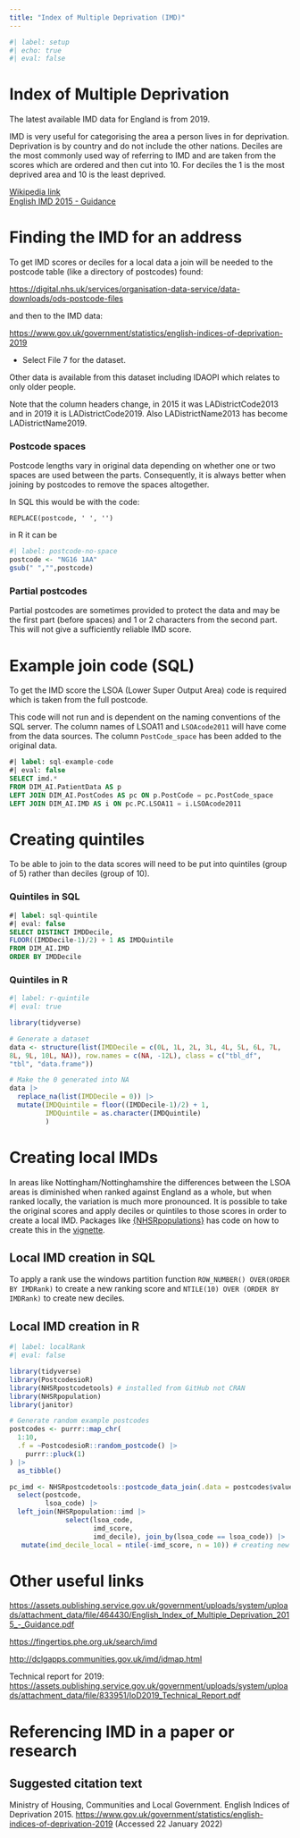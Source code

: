 ```yaml
---
title: "Index of Multiple Deprivation (IMD)"
---
```


```r
#| label: setup
#| echo: true
#| eval: false
```

# Index of Multiple Deprivation

The latest available IMD data for England is from 2019.

IMD is very useful for categorising the area a person lives in for deprivation. Deprivation is by country and do not include the other nations. Deciles are the most commonly used way of referring to IMD and are taken from the scores which are ordered and then cut into 10. For deciles the 1 is the most deprived area and 10 is the least deprived.

[Wikipedia link](https://en.wikipedia.org/wiki/Multiple_deprivation_index)  
[English IMD 2015 - Guidance](https://assets.publishing.service.gov.uk/media/5a7f0e5ded915d74e33f410b/English_Index_of_Multiple_Deprivation_2015_-_Guidance.pdf)

# Finding the IMD for an address

To get IMD scores or deciles for a local data a join will be needed to the postcode table (like a directory of postcodes) found:

[https://digital.nhs.uk/services/organisation-data-service/data-downloads/ods-postcode-files](https://digital.nhs.uk/services/organisation-data-service/data-downloads/ods-postcode-files)

and then to the IMD data:

[https://www.gov.uk/government/statistics/english-indices-of-deprivation-2019](https://www.gov.uk/government/statistics/english-indices-of-deprivation-2019)

* Select File 7 for the dataset.

Other data is available from this dataset including IDAOPI which relates to only older people.

Note that the column headers change, in 2015 it was LADistrictCode2013 and in 2019 it is LADistrictCode2019. Also LADistrictName2013 has become LADistrictName2019.

### Postcode spaces

Postcode lengths vary in original data depending on whether one or two spaces are used between the parts. Consequently, it is always better when joining by postcodes to remove the spaces altogether.

In SQL this would be with the code:

`REPLACE(postcode, ' ', '')`

in R it can be

```r
#| label: postcode-no-space
postcode <- "NG16 1AA"
gsub(" ","",postcode)
```

### Partial postcodes

Partial postcodes are sometimes provided to protect the data and may be the first part (before spaces) and 1 or 2 characters from the second part. This will not give a sufficiently reliable IMD score.

# Example join code (SQL)

To get the IMD score the LSOA (Lower Super Output Area) code is required which is taken from the full postcode.

This code will not run and is dependent on the naming conventions of the SQL server. The column names of LSOA11 and `LSOAcode2011` will have come from the data sources. The column `PostCode_space` has been added to the original data.

```sql
#| label: sql-example-code
#| eval: false
SELECT imd.*
FROM DIM_AI.PatientData AS p
LEFT JOIN DIM_AI.PostCodes AS pc ON p.PostCode = pc.PostCode_space
LEFT JOIN DIM_AI.IMD AS i ON pc.PC.LSOA11 = i.LSOAcode2011
```

# Creating quintiles

To be able to join to the data scores will need to be put into quintiles (group of 5) rather than deciles (group of 10).

### Quintiles in SQL

```sql
#| label: sql-quintile
#| eval: false
SELECT DISTINCT IMDDecile,
FLOOR((IMDDecile-1)/2) + 1 AS IMDQuintile
FROM DIM_AI.IMD
ORDER BY IMDDecile
```

### Quintiles in R

```r
#| label: r-quintile
#| eval: true 

library(tidyverse)

# Generate a dataset
data <- structure(list(IMDDecile = c(0L, 1L, 2L, 3L, 4L, 5L, 6L, 7L, 
8L, 9L, 10L, NA)), row.names = c(NA, -12L), class = c("tbl_df", 
"tbl", "data.frame"))

# Make the 0 generated into NA
data |> 
  replace_na(list(IMDDecile = 0)) |> 
  mutate(IMDQuintile = floor((IMDDecile-1)/2) + 1,
         IMDQuintile = as.character(IMDQuintile)
         )
```

# Creating local IMDs

In areas like Nottingham/Nottinghamshire the differences between the LSOA areas is diminished when ranked against England as a whole, but when ranked locally, the variation is much more pronounced. 
It is possible to take the original scores and apply deciles or quintiles to those scores in order to create a local IMD. Packages like [{NHSRpopulations}](https://github.com/nhs-r-community/NHSRpopulation) has code on how to create this in the [vignette](https://nhs-r-community.github.io/NHSRpopulation/articles/calc-imd-ranks-within-la.html).

## Local IMD creation in SQL

To apply a rank use the windows partition function `ROW_NUMBER() OVER(ORDER BY IMDRank)` to create a new ranking score and `NTILE(10) OVER (ORDER BY IMDRank)` to create new deciles.

## Local IMD creation in R

```r
#| label: localRank
#| eval: false

library(tidyverse)
library(PostcodesioR)
library(NHSRpostcodetools) # installed from GitHub not CRAN
library(NHSRpopulation)
library(janitor)

# Generate random example postcodes
postcodes <- purrr::map_chr(
  1:10,
  .f = ~PostcodesioR::random_postcode() |> 
    purrr::pluck(1) 
) |> 
  as_tibble()

pc_imd <- NHSRpostcodetools::postcode_data_join(.data = postcodes$value) |> 
  select(postcode,
         lsoa_code) |> 
  left_join(NHSRpopulation::imd |> 
              select(lsoa_code,
                     imd_score,
                     imd_decile), join_by(lsoa_code == lsoa_code)) |> 
   mutate(imd_decile_local = ntile(-imd_score, n = 10)) # creating new deciles from the data provided

```

# Other useful links

[https://assets.publishing.service.gov.uk/government/uploads/system/uploads/attachment_data/file/464430/English_Index_of_Multiple_Deprivation_2015\_-\_Guidance.pdf](https://assets.publishing.service.gov.uk/government/uploads/system/uploads/attachment_data/file/464430/English_Index_of_Multiple_Deprivation_2015\_-\_Guidance.pdf)

[https://fingertips.phe.org.uk/search/imd](https://fingertips.phe.org.uk/search/imd)

[http://dclgapps.communities.gov.uk/imd/idmap.html](http://dclgapps.communities.gov.uk/imd/idmap.html)

Technical report for 2019: [https://assets.publishing.service.gov.uk/government/uploads/system/uploads/attachment_data/file/833951/IoD2019_Technical_Report.pdf](https://assets.publishing.service.gov.uk/government/uploads/system/uploads/attachment_data/file/833951/IoD2019_Technical_Report.pdf)

# Referencing IMD in a paper or research

## Suggested citation text

Ministry of Housing, Communities and Local Government. English Indices of Deprivation 2015. [https://www.gov.uk/government/statistics/english-indices-of-deprivation-2019](https://www.gov.uk/government/statistics/english-indices-of-deprivation-2019) (Accessed 22 January 2022)
